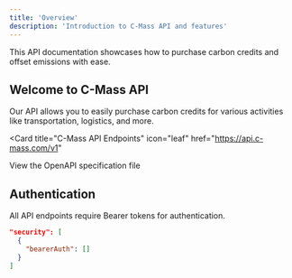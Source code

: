 ```yaml
---
title: 'Overview'
description: 'Introduction to C-Mass API and features'
---
```


<Note>
  This API documentation showcases how to purchase carbon credits and offset emissions with ease.
</Note>

## Welcome to C-Mass API

Our API allows you to easily purchase carbon credits for various activities like transportation, logistics, and more.

<Card
  title="C-Mass API Endpoints"
  icon="leaf"
  href="https://api.c-mass.com/v1"
>
  View the OpenAPI specification file
</Card>

## Authentication

All API endpoints require Bearer tokens for authentication.

```json
"security": [
  {
    "bearerAuth": []
  }
]
